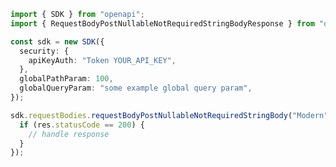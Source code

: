 ```typescript showLineNumbers copy filename="Request Body Post Nullable Not Required String Body usage example"
import { SDK } from "openapi";
import { RequestBodyPostNullableNotRequiredStringBodyResponse } from "openapi/dist/sdk/models/operations";

const sdk = new SDK({
  security: {
    apiKeyAuth: "Token YOUR_API_KEY",
  },
  globalPathParam: 100,
  globalQueryParam: "some example global query param",
});

sdk.requestBodies.requestBodyPostNullableNotRequiredStringBody("Modern").then((res: RequestBodyPostNullableNotRequiredStringBodyResponse) => {
  if (res.statusCode == 200) {
    // handle response
  }
});
```
